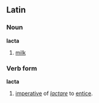 ==Latin==
===Noun===
'''lacta'''

# [[milk]]

===Verb form===
'''lacta'''
# [[imperative]] of ''[[lactare]]'' to [[entice]].
